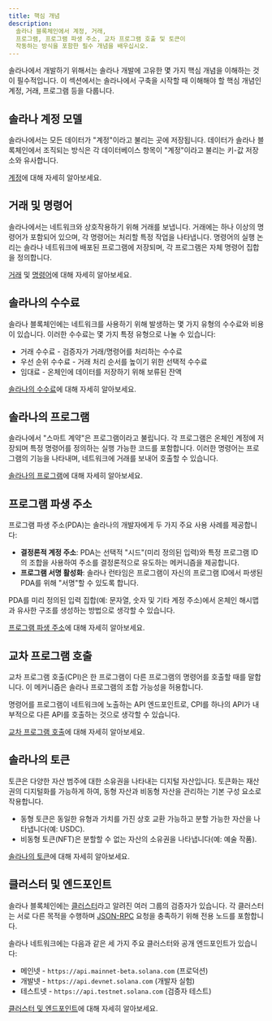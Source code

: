 ```yaml
---
title: 핵심 개념
description:
  솔라나 블록체인에서 계정, 거래,
  프로그램, 프로그램 파생 주소, 교차 프로그램 호출 및 토큰이
  작동하는 방식을 포함한 필수 개념을 배우십시오.
---
```


솔라나에서 개발하기 위해서는 솔라나 개발에 고유한 몇 가지 핵심 개념을 이해하는 것이 필수적입니다. 이 섹션에서는 솔라나에서 구축을 시작할 때 이해해야 할 핵심 개념인 계정, 거래, 프로그램 등을 다룹니다.

## 솔라나 계정 모델

솔라나에서는 모든 데이터가 "계정"이라고 불리는 곳에 저장됩니다. 데이터가 솔라나 블록체인에서 조직되는 방식은 각 데이터베이스 항목이 "계정"이라고 불리는 키-값 저장소와 유사합니다.

[계정](/docs/core/accounts)에 대해 자세히 알아보세요.

## 거래 및 명령어

솔라나에서는 네트워크와 상호작용하기 위해 거래를 보냅니다. 거래에는 하나 이상의 명령어가 포함되어 있으며, 각 명령어는 처리할 특정 작업을 나타냅니다. 명령어의 실행 논리는 솔라나 네트워크에 배포된 프로그램에 저장되며, 각 프로그램은 자체 명령어 집합을 정의합니다.

[거래](/docs/core/transactions) 및 [명령어](/docs/core/transactions#instruction)에 대해 자세히 알아보세요.

## 솔라나의 수수료

솔라나 블록체인에는 네트워크를 사용하기 위해 발생하는 몇 가지 유형의 수수료와 비용이 있습니다. 이러한 수수료는 몇 가지 특정 유형으로 나눌 수 있습니다:

- 거래 수수료 - 검증자가 거래/명령어를 처리하는 수수료
- 우선 순위 수수료 - 거래 처리 순서를 높이기 위한 선택적 수수료
- 임대료 - 온체인에 데이터를 저장하기 위해 보류된 잔액

[솔라나의 수수료](/docs/core/fees)에 대해 자세히 알아보세요.

## 솔라나의 프로그램

솔라나에서 "스마트 계약"은 프로그램이라고 불립니다. 각 프로그램은 온체인 계정에 저장되며 특정 명령어를 정의하는 실행 가능한 코드를 포함합니다. 이러한 명령어는 프로그램의 기능을 나타내며, 네트워크에 거래를 보내어 호출할 수 있습니다.

[솔라나의 프로그램](/docs/core/programs)에 대해 자세히 알아보세요.

## 프로그램 파생 주소

프로그램 파생 주소(PDA)는 솔라나의 개발자에게 두 가지 주요 사용 사례를 제공합니다:

- **결정론적 계정 주소**: PDA는 선택적 "시드"(미리 정의된 입력)와 특정 프로그램 ID의 조합을 사용하여 주소를 결정론적으로 유도하는 메커니즘을 제공합니다.
- **프로그램 서명 활성화**: 솔라나 런타임은 프로그램이 자신의 프로그램 ID에서 파생된 PDA를 위해 "서명"할 수 있도록 합니다.

PDA를 미리 정의된 입력 집합(예: 문자열, 숫자 및 기타 계정 주소)에서 온체인 해시맵과 유사한 구조를 생성하는 방법으로 생각할 수 있습니다.

[프로그램 파생 주소](/docs/core/pda)에 대해 자세히 알아보세요.

## 교차 프로그램 호출

교차 프로그램 호출(CPI)은 한 프로그램이 다른 프로그램의 명령어를 호출할 때를 말합니다. 이 메커니즘은 솔라나 프로그램의 조합 가능성을 허용합니다.

명령어를 프로그램이 네트워크에 노출하는 API 엔드포인트로, CPI를 하나의 API가 내부적으로 다른 API를 호출하는 것으로 생각할 수 있습니다.

[교차 프로그램 호출](/docs/core/cpi)에 대해 자세히 알아보세요.

## 솔라나의 토큰

토큰은 다양한 자산 범주에 대한 소유권을 나타내는 디지털 자산입니다. 토큰화는 재산권의 디지털화를 가능하게 하여, 동형 자산과 비동형 자산을 관리하는 기본 구성 요소로 작용합니다.

- 동형 토큰은 동일한 유형과 가치를 가진 상호 교환 가능하고 분할 가능한 자산을 나타냅니다(예: USDC).
- 비동형 토큰(NFT)은 분할할 수 없는 자산의 소유권을 나타냅니다(예: 예술 작품).

[솔라나의 토큰](/docs/core/tokens)에 대해 자세히 알아보세요.

## 클러스터 및 엔드포인트

솔라나 블록체인에는 [클러스터](/docs/references/clusters)라고 알려진 여러 그룹의 검증자가 있습니다. 각 클러스터는 서로 다른 목적을 수행하며 [JSON-RPC](/docs/rpc/) 요청을 충족하기 위해 전용 노드를 포함합니다.

솔라나 네트워크에는 다음과 같은 세 가지 주요 클러스터와 공개 엔드포인트가 있습니다:

- 메인넷 - `https://api.mainnet-beta.solana.com` (프로덕션)
- 개발넷 - `https://api.devnet.solana.com` (개발자 실험)
- 테스트넷 - `https://api.testnet.solana.com` (검증자 테스트)

[클러스터 및 엔드포인트](/docs/references/clusters)에 대해 자세히 알아보세요.
